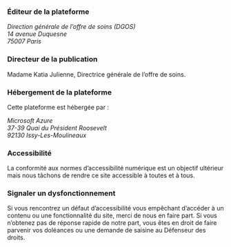 ### Éditeur de la plateforme

<address>
Direction générale de l’offre de soins (DGOS)<br/>
14 avenue Duquesne<br/>
75007 Paris
</address>

### Directeur de la publication

Madame Katia Julienne, Directrice générale de l’offre de soins.

### Hébergement de la plateforme

Cette plateforme est hébergée par :

<address>
Microsoft Azure<br/>
37-39 Quai du Président Roosevelt<br/>
92130 Issy-Les-Moulineaux
</address>

### Accessibilité

La conformité aux normes d’accessibilité numérique est un objectif ultérieur mais nous tâchons de rendre ce site accessible à toutes et à tous.

### Signaler un dysfonctionnement

Si vous rencontrez un défaut d’accessibilité vous empêchant d’accéder à un contenu ou une fonctionnalité du site, merci de nous en faire part.
Si vous n’obtenez pas de réponse rapide de notre part, vous êtes en droit de faire parvenir vos doléances ou une demande de saisine au Défenseur des droits.

